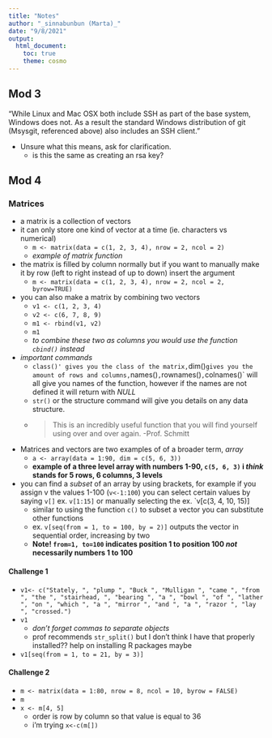 ```yaml
---
title: "Notes"
author: "_sinnabunbun (Marta)_"
date: "9/8/2021"
output: 
  html_document:
    toc: true
    theme: cosmo
---
```


## Mod 3

"While Linux and Mac OSX both include SSH as part of the base system, Windows does not. As a result the standard Windows distribution of git (Msysgit, referenced above) also includes an SSH client."  
  
  - Unsure what this means, ask for clarification.  
    + is this the same as creating an rsa key?  
  
## Mod 4

### Matrices  

- a matrix is a collection of vectors  
- it can only store one kind of vector at a time (ie. characters vs numerical)  
  + `m <- matrix(data = c(1, 2, 3, 4), nrow = 2, ncol = 2)`  
  + _example of matrix function_
- the matrix is filled by column normally but if you want to manually make it by row (left to right instead of up to down) insert the argument  
  + `m <- matrix(data = c(1, 2, 3, 4), nrow = 2, ncol = 2, byrow=TRUE)`  
- you can also make a matrix by combining two vectors  
  + `v1 <- c(1, 2, 3, 4)`  
  + `v2 <- c(6, 7, 8, 9)`  
  + `m1 <- rbind(v1, v2)`  
  + `m1`  
  + _to combine these two as columns you would use the function `cbind()` instead_  
- _important commands_  
  + `class()' gives you the class of the matrix, `dim()` gives you the amount of rows and columns, `names()` , `rownames()`, `colnames()` will all give you names of the function, however if the names are not defined it will return with _NULL_  
  + `str()` or the structure command will give you details on any data structure.  
  + > This is an incredibly useful function that you will find yourself using over and over again.  -Prof. Schmitt  
- Matrices and vectors are two examples of of a broader term,  _array_  
  + `a <- array(data = 1:90, dim = c(5, 6, 3))`  
  + __example of a three level array with numbers 1-90, `c(5, 6, 3)` i _think_ stands for 5 rows, 6 columns, 3 levels__  
- you can find a _subset_ of an array by using brackets, for example if you assign v the values 1-100 (`v<-1:100`) you can select certain values by saying `v[]` ex. `v[1:15]` or manually selecting the ex. `v[c(3, 4, 10, 15)]  
  + similar to using the function `c()` to subset a vector you can substitute other functions  
  + ex. `v[seq(from = 1, to = 100, by = 2)]` outputs the vector in sequential order, increasing by two  
  + __Note! `from=1, to=100` indicates position 1 to position 100 _not_ necessarily numbers 1 to 100__ 

#### Challenge 1  

- `v1<- c("Stately, ", "plump ", "Buck ", "Mulligan ", "came ", "from ", "the ", "stairhead, ", "bearing ", "a ", "bowl ", "of ", "lather ", "on ", "which ", "a ", "mirror ", "and ", "a ", "razor ", "lay ", "crossed.")`  
- `v1`  
  + _don't forget commas to separate objects_  
  + prof recommends `str_split()` but I don't think I have that properly installed?? help on installing R packages maybe  
- `v1[seq(from = 1, to = 21, by = 3)]`  

#### Challenge 2

- `m <- matrix(data = 1:80, nrow = 8, ncol = 10, byrow = FALSE)`  
- `m`  
- `x <- m[4, 5]`  
  + order is row by column so that value is equal to 36  
  + i'm trying `x<-c(m[])`